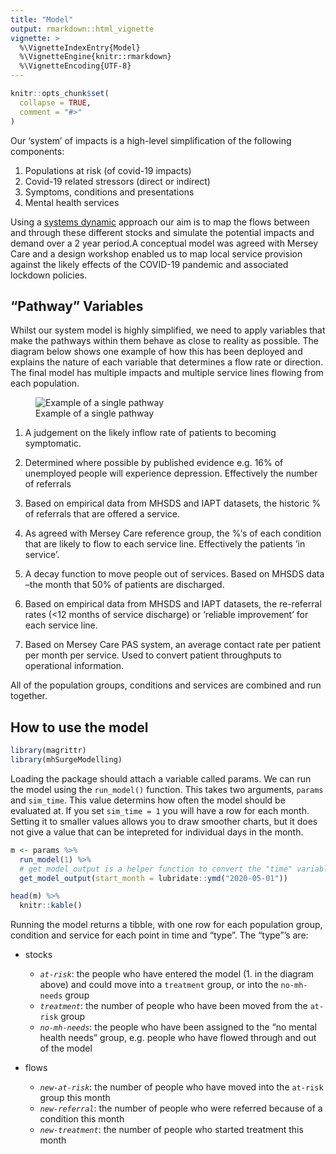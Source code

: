 ```yaml
---
title: "Model"
output: rmarkdown::html_vignette
vignette: >
  %\VignetteIndexEntry{Model}
  %\VignetteEngine{knitr::rmarkdown}
  %\VignetteEncoding{UTF-8}
---
```


```r
knitr::opts_chunk$set(
  collapse = TRUE,
  comment = "#>"
)
```

Our 'system' of impacts is a high-level simplification of the following components:

1.  Populations at risk (of covid-19 impacts)
2.  Covid-19 related stressors (direct or indirect)
3.  Symptoms, conditions and presentations
4.  Mental health services

Using a [systems dynamic](https://www.systemdynamics.org/what-is-sd) approach our aim is to map the flows between and through these different stocks and simulate the potential impacts and demand over a 2 year period.A conceptual model was agreed with Mersey Care and a design workshop enabled us to map local service provision against the likely effects of the COVID-19 pandemic and associated lockdown policies.

## "Pathway" Variables

Whilst our system model is highly simplified, we need to apply variables that make the pathways within them behave as close to reality as possible. The diagram below shows one example of how this has been deployed and explains the nature of each variable that determines a flow rate or direction. The final model has multiple impacts and multiple service lines flowing from each population.

![Example of a single pathway](model-pathway.jpg "Model Pathway")

1.  A judgement on the likely inflow rate of patients to becoming symptomatic.

2.  Determined where possible by published evidence e.g. 16% of unemployed people will experience depression. Effectively the number of referrals

3.  Based on empirical data from MHSDS and IAPT datasets, the historic % of referrals that are offered a service.

4.  As agreed with Mersey Care reference group, the %'s of each condition that are likely to flow to each service line. Effectively the patients 'in service'.

5.  A decay function to move people out of services. Based on MHSDS data --the month that 50% of patients are discharged.

6.  Based on empirical data from MHSDS and IAPT datasets, the re-referral rates (\<12 months of service discharge) or 'reliable improvement' for each service line.

7.  Based on Mersey Care PAS system, an average contact rate per patient per month per service. Used to convert patient throughputs to operational information.

All of the population groups, conditions and services are combined and run together.

## How to use the model

```r
library(magrittr)
library(mhSurgeModelling)
```

Loading the package should attach a variable called params. We can run the model using the `run_model()` function. This takes two arguments, `params` and `sim_time`. This value determins how often the model should be evaluated at. If you set `sim_time = 1` you will have a row for each month. Setting it to smaller values allows you to draw smoother charts, but it does not give a value that can be intepreted for individual days in the month.

```r
m <- params %>%
  run_model(1) %>%
  # get_model_output is a helper function to convert the "time" variable to a date
  get_model_output(start_month = lubridate::ymd("2020-05-01"))

head(m) %>%
  knitr::kable()
```

Running the model returns a tibble, with one row for each population group, condition and service for each point in time and "type". The "type"'s are:

-   stocks

    -   *`at-risk`*: the people who have entered the model (1. in the diagram above) and could move into a `treatment` group, or into the `no-mh-needs` group
    -   *`treatment`*: the number of people who have been moved from the `at-risk` group
    -   *`no-mh-needs`*: the people who have been assigned to the "no mental health needs" group, e.g. people who have flowed through and out of the model

-   flows

    -   *`new-at-risk`*: the number of people who have moved into the `at-risk` group this month
    -   *`new-referral`*: the number of people who were referred because of a condition this month
    -   *`new-treatment`*: the number of people who started treatment this month
